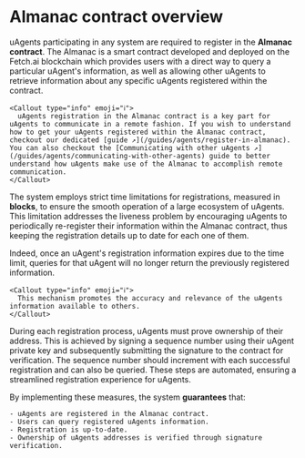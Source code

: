 
# Almanac contract overview

uAgents participating in any system are required to register in the **Almanac contract**. The Almanac is a smart contract developed and deployed on the Fetch.ai blockchain which provides users with a direct way to query a particular uAgent's information, as well as allowing other uAgents to retrieve information about any specific uAgents registered within the contract.

    <Callout type="info" emoji="ℹ️">
      uAgents registration in the Almanac contract is a key part for uAgents to communicate in a remote fashion. If you wish to understand how to get your uAgents registered within the Almanac contract, checkout our dedicated [guide ↗️](/guides/agents/register-in-almanac). You can also checkout the [Communicating with other uAgents ↗️](/guides/agents/communicating-with-other-agents) guide to better understand how uAgents make use of the Almanac to accomplish remote communication.
    </Callout>

The system employs strict time limitations for registrations, measured in **blocks**, to ensure the smooth operation of a large ecosystem of uAgents. This limitation addresses the liveness problem by encouraging uAgents to periodically re-register their information within the Almanac contract, thus keeping the registration details up to date for each one of them.

Indeed, once an uAgent's registration information expires due to the time limit, queries for that uAgent will no longer return the previously registered information.

    <Callout type="info" emoji="ℹ️">
      This mechanism promotes the accuracy and relevance of the uAgents information available to others.
    </Callout>

During each registration process, uAgents must prove ownership of their address. This is achieved by signing a sequence number using their uAgent private key and subsequently submitting the signature to the contract for verification. The sequence number should increment with each successful registration and can also be queried. These steps are automated, ensuring a streamlined registration experience for uAgents.

By implementing these measures, the system **guarantees** that:

    - uAgents are registered in the Almanac contract.
    - Users can query registered uAgents information.
    - Registration is up-to-date.
    - Ownership of uAgents addresses is verified through signature verification.
